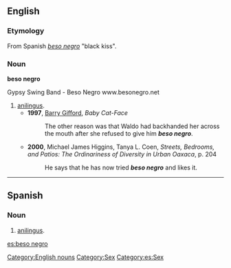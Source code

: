==English==

===Etymology===
From Spanish ''[[beso negro#Spanish|beso negro]]'' "black kiss".
===Noun===
'''beso negro'''

Gypsy Swing Band - Beso Negro www.besonegro.net

# [[anilingus]].
#*'''1997''', [[w:Barry Gifford|Barry Gifford]], ''Baby Cat-Face''
#*:The other reason was that Waldo had backhanded her across the mouth after she refused to give him '''''beso negro'''''.
#*'''2000''', Michael James Higgins, Tanya L. Coen, ''Streets, Bedrooms, and Patios: The Ordinariness of Diversity in Urban Oaxaca'', p. 204
#*:He says that he has now tried '''''beso negro''''' and likes it.
[[Category:English nouns]]
[[Category:Sex]]
----
==Spanish==
===Noun===
{{es-noun-m|pl=besos negros}}

# [[anilingus]].

[[Category:es:Sex]]

[[es:beso negro]]